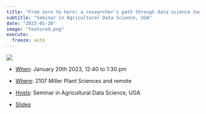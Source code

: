 ```yaml
---
title: "From zero to hero: a researcher's path through data science tools for reproducibility"
subtitle: "Seminar in Agricultural Data Science, UGA"
date: "2023-01-20"
image: "featured.png"
execute: 
  freeze: auto
---
```


![](featured.png){fig-align="center"}  

-   [When]{.underline}: January 20th 2023, 12:40 to 1:30 pm

-   [Where]{.underline}: 2107 Miller Plant Sciences and remote

-   [Hosts]{.underline}: Seminar in Agricultural Data Science, UGA  

-   [Slides](https://leombastos.github.io/bastoslab/talks/2023_dssem-reptools/deck/index.html#/from-zero-to-hero-a-researchers-path-through-data-science-tools-for-reproducibility)